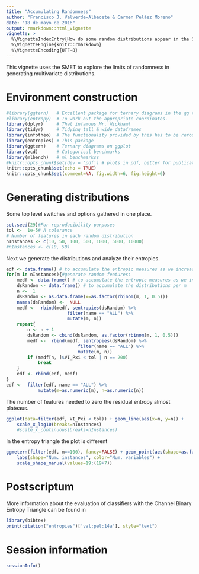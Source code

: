 ```yaml
---
title: "Accumulating Randomness"
author: "Francisco J. Valverde-Albacete & Carmen Peláez Moreno"
date: "18 de mayo de 2016"
output: rmarkdown::html_vignette
vignette: >
  %\VignetteIndexEntry{How do some random distributions appear in the SMET}
  %\VignetteEngine{knitr::rmarkdown}
  %\VignetteEncoding{UTF-8}
---
```



This vignette uses the SMET to explore the limits of randomness in generating multivariate distributions. 

# Environment construction

```r
#library(ggtern)   # Excellent package for ternary diagrams in the gg tradition
#library(entropy)  # To work out the appropriate coordinates.
library(dplyr)     # That infamous Mr. Wickham!
library(tidyr)     # Tidying tall & wide dataframes
library(infotheo)  # The functionality provided by this has to be rerouted through entropies
library(entropies) # This package
library(ggtern)    # Ternary diagrams on ggplot
library(vcd)       # Categorical benchmarks
library(mlbench)   # ml benchmarkss
#knitr::opts_chunk$set(dev = 'pdf') # plots in pdf, better for publication
knitr::opts_chunk$set(echo = TRUE)
knitr::opts_chunk$set(comment=NA, fig.width=6, fig.height=6)
```

# Generating distributions

Some top level switches and options gathered in one place. 

```r
set.seed(29)#For reproducibility purposes
tol <-  1e-5# A tolerance
# Number of features in each random distribution
nInstances <- c(10, 50, 100, 500, 1000, 5000, 10000) 
#nInstances <- c(10, 50) 
```

Next we generate the distributions and analyze their entropies.

```r
edf <- data.frame() # to accumulate the entropic measures as we increase.
for(m in nInstances){#generate random features: 
    medf <- data.frame() # to accumulate the entropic measures as we increase.
    dsRandom <- data.frame() # to accumulate the distributions per m
    n <-  1
    dsRandom <- as.data.frame(x=as.factor(rbinom(m, 1, 0.5)))
    names(dsRandom) <-  NULL
    medf <-  rbind(medf, sentropies(dsRandom) %>% 
                       filter(name == "ALL") %>% 
                       mutate(m, n))
    repeat{
        n <- n + 1
        dsRandom <- cbind(dsRandom, as.factor(rbinom(m, 1, 0.5)))
        medf <-  rbind(medf, sentropies(dsRandom) %>% 
                           filter(name == "ALL") %>% 
                           mutate(m, n))
        if (medf[n, ]$VI_Pxi < tol | n == 200)
            break
    }
    edf <- rbind(edf, medf)
}
edf <-  filter(edf, name == "ALL") %>% 
            mutate(m=as.numeric(m), n=as.numeric(n))
```


The number of features needed to zero the residual entropy almost plateaus. 

```r

ggplot(data=filter(edf, VI_Pxi < tol)) + geom_line(aes(x=m, y=n)) +
    scale_x_log10(breaks=nInstances)
    #scale_x_continuous(breaks=nInstances)
```

In the entropy triangle the plot is different

```r
ggmetern(filter(edf, m==100), fancy=FALSE) + geom_point(aes(shape=as.factor(m), color=n)) + 
    labs(shape="Num. instances", color="Num. variables") + 
    scale_shape_manual(values=19:(19+7))
```

# Postscriptum

More information about the evaluation of classifiers with the Channel Binary Entropy Triangle can be found in 

```r
library(bibtex)
print(citation("entropies")['val:pel:14a'], style="text")
```

# Session information

```r
sessionInfo()
```

